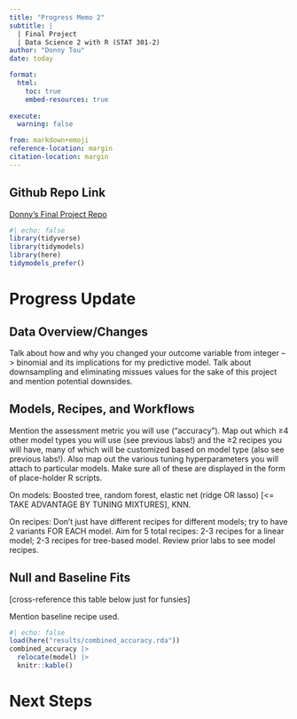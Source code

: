 ```yaml
---
title: "Progress Memo 2"
subtitle: |
  | Final Project 
  | Data Science 2 with R (STAT 301-2)
author: "Donny Tou"
date: today

format:
  html:
    toc: true
    embed-resources: true
    
execute:
  warning: false

from: markdown+emoji 
reference-location: margin
citation-location: margin
---
```


::: {.callout-tip icon=false}

## Github Repo Link

[Donny's Final Project Repo](https://github.com/stat301-2-2024-winter/final-project-2-donnytou.git)

:::

```r
#| echo: false
library(tidyverse)
library(tidymodels)
library(here)
tidymodels_prefer()
```


# Progress Update

## Data Overview/Changes
Talk about how and why you changed your outcome variable from integer --> binomial and its implications for my predictive model. Talk about downsampling and eliminating missues values for the sake of this project and mention potential downsides. 

## Models, Recipes, and Workflows
Mention the assessment metric you will use ("accuracy"). Map out which ≥4 other model types you will use (see previous labs!) and the ≥2 recipes you will have, many of which will be customized based on model type (also see previous labs!). Also map out the various tuning hyperparameters you will attach to particular models. Make sure all of these are displayed in the form of place-holder R scripts.\

On models: Boosted tree, random forest, elastic net (ridge OR lasso) [<= TAKE ADVANTAGE BY TUNING MIXTURES], KNN.\

On recipes: Don't just have different recipes for different models; try to have 2 variants FOR EACH model. Aim for 5 total recipes: 2-3 recipes for a linear model; 2-3 recipes for tree-based model. Review prior labs to see model recipes.

## Null and Baseline Fits
[cross-reference this table below just for funsies]

Mention baseline recipe used.
```r
#| echo: false
load(here("results/combined_accuracy.rda"))
combined_accuracy |>
  relocate(model) |>
  knitr::kable()
```


# Next Steps

